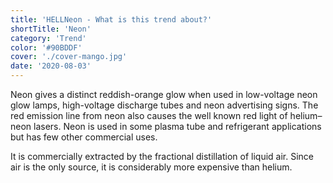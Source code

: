 ```yaml
---
title: 'HELLNeon - What is this trend about?'
shortTitle: 'Neon'
category: 'Trend'
color: '#90BDDF'
cover: './cover-mango.jpg'
date: '2020-08-03'
---
```


Neon gives a distinct reddish-orange glow when used in low-voltage neon glow lamps, high-voltage discharge tubes and neon advertising signs. The red emission line from neon also causes the well known red light of helium–neon lasers. Neon is used in some plasma tube and refrigerant applications but has few other commercial uses.

It is commercially extracted by the fractional distillation of liquid air. Since air is the only source, it is considerably more expensive than helium.

